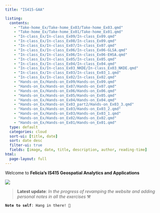 ```yaml
---
title: "IS415-GAA"

listing:
  contents:
    - "Take-home_Ex/Take-home_Ex03/Take-home_Ex03.qmd"
    - "Take-home_Ex/Take-home_Ex01/Take-home_Ex01.qmd"
    - "In-class_Ex/In-class_Ex09/In-class_Ex09.qmd"
    - "In-class_Ex/In-class_Ex08/In-class_Ex09.qmd"
    - "In-class_Ex/In-class_Ex07/In-class_Ex07.qmd"
    - "In-class_Ex/In-class_Ex06/In-class_Ex06-GLSA.qmd"
    - "In-class_Ex/In-class_Ex06/In-class_Ex06-EHSA.qmd"
    - "In-class_Ex/In-class_Ex05/In-class_Ex05.qmd"
    - "In-class_Ex/In-class_Ex04/In-class_Ex04.qmd"
    - "In-class_Ex/In-class_Ex03_NKDE/In-class_Ex03_NKDE.qmd"
    - "In-class_Ex/In-class_Ex03/In-class_Ex03_1.qmd"
    - "In-class_Ex/In-class_Ex02/In-class_Ex02.qmd"
    - "Hands-on_Ex/Hands-on_Ex09/Hands-on_Ex09.qmd"
    - "Hands-on_Ex/Hands-on_Ex07/Hands-on_Ex07.qmd"
    - "Hands-on_Ex/Hands-on_Ex06/Hands-on_Ex06.qmd"
    - "Hands-on_Ex/Hands-on_Ex05/Hands-on_Ex05.qmd"
    - "Hands-on_Ex/Hands-on_Ex04/Hands-on_Ex04.qmd"
    - "Hands-on_Ex/Hands-on_Ex03_part2/Hands-on_Ex03_3.qmd"
    - "Hands-on_Ex/Hands-on_Ex03/Hands-on_Ex03_2.qmd"
    - "Hands-on_Ex/Hands-on_Ex03/Hands-on_Ex03_1.qmd"
    - "Hands-on_Ex/Hands-on_Ex02/Hands-on_Ex02.qmd"
    - "Hands-on_Ex/Hands-on_Ex01/Hands-on_Ex01.qmd"
  type: default
  categories: cloud
  sort-ui: [title, date]
  sort: date desc
  filter-ui: true
  fields: [image, date, title, description, author, reading-time]
html:
  page-layout: full
---
```


Welcome to **Felicia's IS415 Geospatial Analytics and Applications**

![](images/Totoro-main-2.gif){fig-align="center"}

> **Latest update**: *In the progress of revamping the website and adding personal notes in all the exercises* ⚒️

**`Note to self`**`: Hang in there! 💪`
